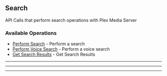 
## Search
API Calls that perform search operations with Plex Media Server


### Available Operations

* [Perform Search](/typescript/search/perform_search) - Perform a search
* [Perform Voice Search](/typescript/search/perform_voice_search) - Perform a voice search
* [Get Search Results](/typescript/search/get_search_results) - Get Search Results

---
<PerformSearch />

---
<PerformVoiceSearch />

---
<GetSearchResults />
